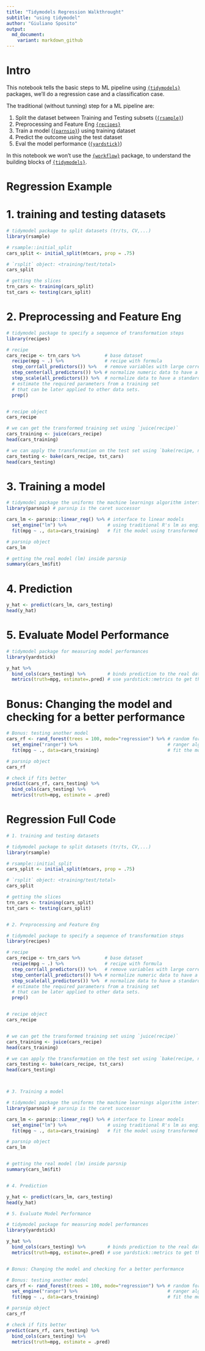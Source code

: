 ```yaml
---
title: "Tidymodels Regression Walkthrought"
subtitle: "using tidymodel"
author: "Giuliano Sposito"
output:
  md_document:
    variant: markdown_github
---
```


# Intro

This notebook tells the basic steps to ML pipeline using [`{tidymodels}`](https://www.tidymodels.org/) packages, we'll do a regression case and a classification case.

The traditional (without tunning) step for a ML pipeline are: 

1. Split the dataset between Training and Testing subsets ([`{rsample}`](https://rsample.tidymodels.org/))
1. Preprocessing and Feature Eng [`{recipes}`](https://recipes.tidymodels.org/)
1. Train a model ([`{parnsip}`](https://parsnip.tidymodels.org/)) using training dataset
1. Predict the outcome using the test dataset
1. Eval the model performance ([`{yardstick}`](https://yardstick.tidymodels.org/))

In this notebook we won't use the [`{workflow}`](https://workflows.tidymodels.org/) package, to understand the building blocks of 
[`{tidymodels}`](https://www.tidymodels.org/).

# Regression Example

# 1. training and testing datasets

```r
# tidymodel package to split datasets (tr/ts, CV,...)
library(rsample) 

# rsample::initial_split
cars_split <- initial_split(mtcars, prop = .75)

# `rsplit` object: <training/test/total>
cars_split

# getting the slices
trn_cars <- training(cars_split)
tst_cars <- testing(cars_split)
```

# 2. Preprocessing and Feature Eng

```r
# tidymodel package to specify a sequence of transformation steps
library(recipes)

# recipe
cars_recipe <- trn_cars %>%         # base dataset
  recipe(mpg ~ .) %>%               # recipe with formula
  step_corr(all_predictors()) %>%   # remove variables with large correlations 
  step_center(all_predictors()) %>% # normalize numeric data to have a mean of zero
  step_scale(all_predictors()) %>%  # normalize data to have a standard deviation of one
  # estimate the required parameters from a training set
  # that can be later applied to other data sets.
  prep()


# recipe object
cars_recipe
```


```r

# we can get the transformed training set using `juice(recipe)`
cars_training <- juice(cars_recipe)
head(cars_training)

# we can apply the transformation on the test set using `bake(recipe, new_data)`
cars_testing <- bake(cars_recipe, tst_cars)
head(cars_testing)

```


# 3. Training a model

```r
# tidymodel package the uniforms the machine learnings algorithm interface
library(parsnip) # parsnip is the caret successor

cars_lm <- parsnip::linear_reg() %>% # interface to linear models
  set_engine("lm") %>%               # using traditional R's lm as engine
  fit(mpg ~ ., data=cars_training)   # fit the model using transformed training set

# parsnip object
cars_lm

```
```r

# getting the real model (lm) inside parsnip
summary(cars_lm$fit)

```

# 4. Prediction

```r

y_hat <- predict(cars_lm, cars_testing)
head(y_hat)

```

# 5. Evaluate Model Performance

```r
# tidymodel package for measuring model performances
library(yardstick)

y_hat %>%                               
  bind_cols(cars_testing) %>%        # binds prediction to the real data
  metrics(truth=mpg, estimate=.pred) # use yardstick::metrics to get the evalution metrics

```

# Bonus: Changing the model and checking for a better performance

```r

# Bonus: testing another model
cars_rf <- rand_forest(trees = 100, mode="regression") %>% # random forest
  set_engine("ranger") %>%                                 # ranger algo
  fit(mpg ~ ., data=cars_training)                         # fit the model  

# parsnip object
cars_rf

# check if fits better
predict(cars_rf, cars_testing) %>% 
  bind_cols(cars_testing) %>% 
  metrics(truth=mpg, estimate = .pred)

```

# Regression Full Code

```r

# 1. training and testing datasets

# tidymodel package to split datasets (tr/ts, CV,...)
library(rsample) 

# rsample::initial_split
cars_split <- initial_split(mtcars, prop = .75)

# `rsplit` object: <training/test/total>
cars_split

# getting the slices
trn_cars <- training(cars_split)
tst_cars <- testing(cars_split)


# 2. Preprocessing and Feature Eng

# tidymodel package to specify a sequence of transformation steps
library(recipes)

# recipe
cars_recipe <- trn_cars %>%         # base dataset
  recipe(mpg ~ .) %>%               # recipe with formula
  step_corr(all_predictors()) %>%   # remove variables with large correlations 
  step_center(all_predictors()) %>% # normalize numeric data to have a mean of zero
  step_scale(all_predictors()) %>%  # normalize data to have a standard deviation of one
  # estimate the required parameters from a training set
  # that can be later applied to other data sets.
  prep()


# recipe object
cars_recipe


# we can get the transformed training set using `juice(recipe)`
cars_training <- juice(cars_recipe)
head(cars_training)

# we can apply the transformation on the test set using `bake(recipe, new_data)`
cars_testing <- bake(cars_recipe, tst_cars)
head(cars_testing)



# 3. Training a model

# tidymodel package the uniforms the machine learnings algorithm interface
library(parsnip) # parsnip is the caret successor

cars_lm <- parsnip::linear_reg() %>% # interface to linear models
  set_engine("lm") %>%               # using traditional R's lm as engine
  fit(mpg ~ ., data=cars_training)   # fit the model using transformed training set

# parsnip object
cars_lm


# getting the real model (lm) inside parsnip
summary(cars_lm$fit)


# 4. Prediction

y_hat <- predict(cars_lm, cars_testing)
head(y_hat)

# 5. Evaluate Model Performance

# tidymodel package for measuring model performances
library(yardstick)

y_hat %>%                               
  bind_cols(cars_testing) %>%        # binds prediction to the real data
  metrics(truth=mpg, estimate=.pred) # use yardstick::metrics to get the evalution metrics


# Bonus: Changing the model and checking for a better performance

# Bonus: testing another model
cars_rf <- rand_forest(trees = 100, mode="regression") %>% # random forest
  set_engine("ranger") %>%                                 # ranger algo
  fit(mpg ~ ., data=cars_training)                         # fit the model  

# parsnip object
cars_rf

# check if fits better
predict(cars_rf, cars_testing) %>% 
  bind_cols(cars_testing) %>% 
  metrics(truth=mpg, estimate = .pred)

```

